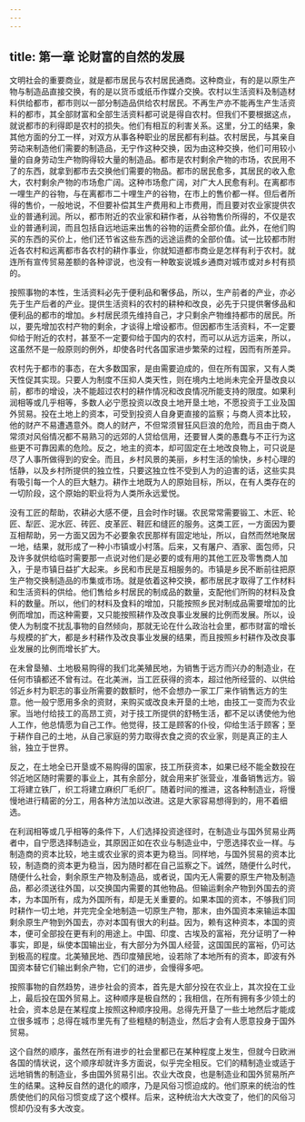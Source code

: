 ```yaml
---
---
---
```

title: 第一章 论财富的自然的发展
---

文明社会的重要商业，就是都市居民与农村居民通商。这种商业，有的是以原生产物与制造品直接交换，有的是以货币或纸币作媒介交换。农村以生活资料及制造材料供给都市，都市则以一部分制造品供给农村居民。不再生产亦不能再生产生活资料的都市，其全部财富和全部生活资料都可说是得自农村。但我们不要根据这点，就说都市的利得即是农村的损失。他们有相互的利害关系。这里，分工的结果，象其他方面的分工一样，对双方从事各种职业的居民都有利益。农村居民，与其亲自劳动来制造他们需要的制造品，无宁作这种交换，因为由这种交换，他们可用较小量的自身劳动生产物购得较大量的制造品。都市是农村剩余产物的市场，农民用不了的东西，就拿到都市去交换他们需要的物品。都市的居民愈多，其居民的收入愈大，农村剩余产物的市场愈广阔。这种市场愈广阔，对广大人民愈有利。在离都市一哩生产的谷物，与在离都市二十哩生产的谷物，在市上的售价都一样。但后者所得的售价，一般地说，不但要补偿其生产费用和上市费用，而且要对农业家提供农业的普通利润。所以，都市附近的农业家和耕作者，从谷物售价所得的，不仅是农业的普通利润，而且包括自远地运来出售的谷物的运费全部价值。此外，在他们购买的东西的买价上，他们还节省这些东西的远途运费的全部价值。试一比较都市附近各农村和远离都市各农村的耕作事业，你就知道都市商业是怎样有利于农村。就连所有宣传贸易差额的各种谬说，也没有一种敢妄说城乡通商对城市或对乡村有损的。

按照事物的本性，生活资料必先于便利品和奢侈品，所以，生产前者的产业，亦必先于生产后者的产业。提供生活资料的农村的耕种和改良，必先于只提供奢侈品和便利品的都市的增加。乡村居民须先维持自己，才只剩余产物维持都市的居民。所以，要先增加农村产物的剩余，才谈得上增设都市。但因都市生活资料，不一定要仰给于附近的农村，甚至不一定要仰给于国内的农村，而可以从远方运来，所以，这虽然不是一般原则的例外，却使各时代各国家进步繁荣的过程，因而有所差异。

农村先于都市的事态，在大多数国家，是由需要迫成的，但在所有国家，又有人类天性促其实现。只要人为制度不压抑人类天性，则在境内土地尚未完全开垦改良以前，都市的增设，决不能超过农村的耕作情况和改良情况所能支持的限度。如果利润相等或几乎相等，多数人必宁愿投资以改良土地开垦土地，不愿投资于工业及国外贸易。投在土地上的资本，可受到投资人自身更直接的监察；与商人资本比较，他的财产不易遭遇意外。商人的财产，不但常须冒狂风巨浪的危险，而且由于商人常须对风俗情况都不易熟习的远郊的人贷给信用，还要冒人类的愚蠢与不正行为这些更不可靠因素的危险。反之，地主的资本，却可固定在土地改良物上，可只说是尽了人事所做得到的安全。而且，乡村风景的美丽，乡村生活的愉快，乡村心理的恬静，以及乡村所提供的独立性，只要这独立性不受到人为的迫害的话，这些实具有吸引每一个人的巨大魅力。耕作土地既为人的原始目标，所以，在有人类存在的一切阶段，这个原始的职业将为人类所永远爱悦。

没有工匠的帮助，农耕必大感不便，且会时作时辍。农民常常需要锻工、木匠、轮匠、犁匠、泥水匠、砖匠、皮革匠、鞋匠和缝匠的服务。这类工匠，一方面因为要互相帮助，另一方面又因为不必要象农民那样有固定地址，所以，自然而然地聚居一地，结果，就形成了一种小市镇或小村落。后来，又有屠户、酒家、面包师，只及许多就供给临时需要那一点说对他们是必要的或有用的其他工匠及零售商人加入，于是市镇日益扩大起来。乡民和市民是互相服务的。市镇是乡民不断前往把原生产物交换制造品的市集或市场。就是依着这种交换，都市居民才取得了工作材料和生活资料的供给。他们售给乡村居民的制成品的数量，支配他们所购的材料及食料的数量。所以，他们的材料及食料的增加，只能按照乡民对制成品需要增加的比例而增加，而这种需要，又只能按照耕作及改良事业发展的比例而发展。所以，设使人为制度不扰乱事物的自然倾向，那就无论在什么政治社会里，都市财富的增长与规模的扩大，都是乡村耕作及改良事业发展的结果，而且按照乡村耕作及改良事业发展的比例而增长扩大。

在未曾垦殖、土地极易购得的我们北美殖民地，为销售于远方而兴办的制造业，在任何市镇都还不曾有过。在北美洲，当工匠获得的资本，超过他所经营的、以供给邻近乡村为职志的事业所需要的数额时，他不会想办一家工厂来作销售远方的生意。他一般宁愿用多余的资财，来购买或改良未开垦的土地，由技工一变而为农业家。当地付给技工的高昂工资，对于技工所提供的舒畅生活，都不足以诱使他为他人工作，他总情愿为自己工作。他觉得，技工是顾客的仆役，仰给生活于顾客；至于耕作自己的土地，从自己家庭的劳力取得衣食之资的农业家，则是真正的主人翁，独立于世界。

反之，在土地全已开垦或不易购得的国家，技工所获资本，如果已经不能全数投在邻近地区随时需要的事业上，其有余部分，就会用来扩张营业，准备销售远方。锻工将建立铁厂，织工将建立麻织厂毛织厂。随着时间的推进，这各种制造业，将慢慢地进行精密的分工，用各种方法加以改进。这是大家容易想得到的，用不着细选。

在利润相等或几乎相等的条件下，人们选择投资途径时，在制造业与国外贸易业两者中，自宁愿选择制造业，其原因正如在农业与制造业中，宁愿选择农业一样。与制造商的资本比较，地主或农业家的资本更为稳当。同样地，与国外贸易的资本比较，制造商的资本更为稳当，因为随时都在自己监察之下。诚然，随便什么时代，随便什么社会，剩余原生产物及制造品，或者说，国内无人需要的原生产物及制造品，都必须送往外国，以交换国内需要的其他物品。但输运剩余产物到外国去的资本，为本国所有，成为外国所有，却是无关重要的。如果本国的资本，不够我们同时耕作一切土地，并完完全全地制造一切原生产物，那末，由外国资本来输运本国剩余原生产物到外国去，亦对本国有很大的利益。因为，赖有这种资本，本国的资本，便可全部投在更有利的用途上。中国、印度、古埃及的富裕，充分证明了一种事实，即是，纵使本国输出业，有大部分为外国人经营，这国国民的富裕，仍可达到极高的程度。北美殖民地、西印度殖民地，设若除了本地所有的资本，即波有外国资本替它们输出剩余产物，它们的进步，会慢得多吧。

按照事物的自然趋势，进步社会的资本，首先是大部分投在农业上，其次投在工业上，最后投在国外贸易上。这种顺序是极自然的；我相信，在所有拥有多少领土的社会，资本总是在某程度上按照这种顺序投用。总得先开垦了一些土地然后才能成立很多城市；总得在城市里先有了些粗糙的制造业，然后才会有人愿意投身于国外贸易。

这个自然的顺序，虽然在所有进步的社会里都已在某种程度上发生，但就今日欧洲各国的情状说，这个顺序却就许多方面说，似乎完全相反。它们的精制造业或适于远地销售的制造业，多由国外贸易引出。农业大改良，也是制造业和国外贸易所产生的结果。这种反自然的退化的顺序，乃是风俗习惯迫成的。他们原来的统治的性质使他们的风俗习惯变成了这个模样。后来，这种统治大大改变了，他们的风俗习惯却仍没有多大改变。